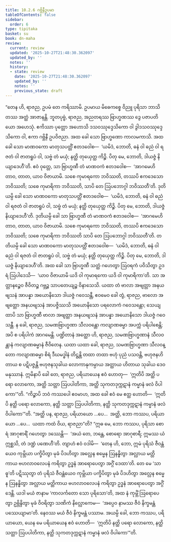```yaml
---
title: 10.2.6 ဂဗ္ဘိနီဥပမာ
tableOfContents: false
sidebar:
  order: 6
type: tipitaka
basket: su
book: dn-maha
review:
  current: review
  updated: '2025-10-27T21:48:30.362097'
  updated_by: ''
  notes: ''
  history:
  - state: review
    date: '2025-10-27T21:48:30.362097'
    updated_by: ''
    notes: ''
    previous_state: draft
---
```



<ReviewStatus review={frontmatter.review} showDetails={true} />

<HypothesisAnnotation frontmatter={frontmatter} />

<DynamicBreadcrumb />

<Division number="420" book="dn-maha" e="ch" v="7" p="263">

<Paragraph number="1107" book="dn-maha">
“တေန ဟိ, ရာဇည, ဥပမံ တေ ကရိဿာမိ. ဥပမာယ မိဓေကစ္စေ ဝိညူ ပုရိသာ ဘာသိတဿ အတ္ထံ အာဇာနန္တိ. ဘူတပုဗ္ဗံ, ရာဇည, အညတရဿ ဗြာဟ္မဏဿ ဒွေ ပဇာပတိယော အဟေသုံ. ဧကိဿာ ပုတ္တော အဟောသိ ဒသဝဿုဒ္ဒေသိကော ဝါ ဒွါဒသဝဿုဒ္ဒေသိကော ဝါ, ဧကာ ဂဗ္ဘိနီ ဥပဝိဇညာ. အထ ခေါ သော ဗြာဟ္မဏော ကာလမကာသိ. အထ ခေါ သော မာဏဝကော မာတုသပတ္တိံ ဧတဒဝေါစ—  ‘ယမိဒံ, ဘောတိ, ဓနံ ဝါ ဓညံ ဝါ ရဇတံ ဝါ ဇာတရူပံ ဝါ, သဗ္ဗံ တံ မယှံ; နတ္ထိ တုယှေတ္ထ ကိဉ္စိ. ပိတု မေ, ဘောတိ, ဒါယဇ္ဇံ နိယျာဒေဟီ’တိ. ဧဝံ ဝုတ္တေ, သာ ဗြာဟ္မဏီ တံ မာဏဝကံ ဧတဒဝေါစ—  ‘အာဂမေဟိ တာဝ, တာတ, ယာဝ ဝိဇာယာမိ. သစေ ကုမာရကော ဘဝိဿတိ, တဿပိ ဧကဒေသော ဘဝိဿတိ; သစေ ကုမာရိကာ ဘဝိဿတိ, သာပိ တေ ဩပဘောဂ္ဂါ ဘဝိဿတီ’တိ. ဒုတိယမ္ပိ ခေါ သော မာဏဝကော မာတုသပတ္တိံ ဧတဒဝေါစ—  ‘ယမိဒံ, ဘောတိ, ဓနံ ဝါ ဓညံ ဝါ ရဇတံ ဝါ ဇာတရူပံ ဝါ, သဗ္ဗံ တံ မယှံ; နတ္ထိ တုယှေတ္ထ ကိဉ္စိ. ပိတု မေ, ဘောတိ, ဒါယဇ္ဇံ နိယျာဒေဟီ’တိ. ဒုတိယမ္ပိ ခေါ သာ ဗြာဟ္မဏီ တံ မာဏဝကံ ဧတဒဝေါစ—  ‘အာဂမေဟိ တာဝ, တာတ, ယာဝ ဝိဇာယာမိ. သစေ ကုမာရကော ဘဝိဿတိ, တဿပိ ဧကဒေသော ဘဝိဿတိ; သစေ ကုမာရိကာ ဘဝိဿတိ သာပိ တေ ဩပဘောဂ္ဂါ ဘဝိဿတီ’တိ. တတိယမ္ပိ ခေါ သော မာဏဝကော မာတုသပတ္တိံ ဧတဒဝေါစ—  ‘ယမိဒံ, ဘောတိ, ဓနံ ဝါ ဓညံ ဝါ ရဇတံ ဝါ ဇာတရူပံ ဝါ, သဗ္ဗံ တံ မယှံ; နတ္ထိ တုယှေတ္ထ ကိဉ္စိ. ပိတု မေ, ဘောတိ, ဒါယဇ္ဇံ နိယျာဒေဟီ’တိ.
</Paragraph>

<Paragraph number="1108" book="dn-maha">
အထ ခေါ သာ ဗြာဟ္မဏီ သတ္ထံ ဂဟေတွာ ဩဝရကံ ပဝိသိတွာ ဥဒရံ ဩပါဒေသိ—  ‘ယာဝ ဝိဇာယာမိ ယဒိ ဝါ ကုမာရကော ယဒိ ဝါ ကုမာရိကာ’တိ. သာ အတ္တာနဉ္စေဝ ဇီဝိတဉ္စ ဂဗ္ဘဉ္စ သာပတေယျဉ္စ ဝိနာသေသိ. ယထာ တံ ဗာလာ အဗျတ္တာ အနယဗျသနံ အာပန္နာ အယောနိသော ဒါယဇ္ဇံ ဂဝေသန္တီ, ဧဝမေဝ ခေါ တွံ, ရာဇည, ဗာလော အဗျတ္တော အနယဗျသနံ အာပဇ္ဇိဿသိ အယောနိသော ပရလောကံ ဂဝေသန္တော; သေယျထာပိ သာ ဗြာဟ္မဏီ ဗာလာ အဗျတ္တာ အနယဗျသနံ အာပန္နာ အယောနိသော ဒါယဇ္ဇံ ဂဝေသန္တီ. န ခေါ, ရာဇည, သမဏဗြာဟ္မဏာ သီလဝန္တော ကလျာဏဓမ္မာ အပက္ကံ ပရိပါစေန္တိ; အပိ စ ပရိပါကံ အာဂမေန္တိ. ပဏ္ဍိတာနံ အတ္ထော ဟိ, ရာဇည, သမဏဗြာဟ္မဏာနံ သီလဝန္တာနံ ကလျာဏဓမ္မာနံ ဇီဝိတေန. ယထာ ယထာ ခေါ, ရာဇည, သမဏဗြာဟ္မဏာ သီလဝန္တော ကလျာဏဓမ္မာ စိရံ ဒီဃမဒ္ဓါနံ တိဋ္ဌန္တိ တထာ တထာ ဗဟုံ ပုညံ ပသဝန္တိ, ဗဟုဇနဟိတာယ စ ပဋိပဇ္ဇန္တိ ဗဟုဇနသုခါယ လောကာနုကမ္ပာယ အတ္ထာယ ဟိတာယ သုခါယ ဒေဝမနုဿာနံ. ဣမိနာပိ ခေါ တေ, ရာဇည, ပရိယာယေန ဧဝံ ဟောတု—  ‘ဣတိပိ အတ္ထိ ပရော လောကော, အတ္ထိ သတ္တာ ဩပပါတိကာ, အတ္ထိ သုကတဒုက္ကဋာနံ ကမ္မာနံ ဖလံ ဝိပါကော’”တိ.
</Paragraph>

</Division>
<Division number="421" book="dn-maha" e="ch" v="7" p="265">

<Paragraph number="1109" book="dn-maha">
“ကိဉ္စာပိ ဘဝံ ကဿပေါ ဧဝမာဟ, အထ ခေါ ဧဝံ မေ ဧတ္ထ ဟောတိ—  ‘ဣတိပိ နတ္ထိ ပရော လောကော, နတ္ထိ သတ္တာ ဩပပါတိကာ, နတ္ထိ သုကတဒုက္ကဋာနံ ကမ္မာနံ ဖလံ ဝိပါကော’”တိ. “အတ္ထိ ပန, ရာဇည, ပရိယာယော …ပေ…  အတ္ထိ, ဘော ကဿပ, ပရိယာယော …ပေ…  ယထာ ကထံ ဝိယ, ရာဇညာ”တိ? “ဣဓ မေ, ဘော ကဿပ, ပုရိသာ စောရံ အာဂုစာရိံ ဂဟေတွာ ဒဿေန္တိ—  ‘အယံ တေ, ဘန္တေ, စောရော အာဂုစာရီ; ဣမဿ ယံ ဣစ္ဆသိ, တံ ဒဏ္ဍံ ပဏေဟီ’တိ. တျာဟံ ဧဝံ ဝဒါမိ—  ‘တေန ဟိ, ဘော, ဣမံ ပုရိသံ ဇီဝန္တံယေဝ ကုမ္ဘိယာ ပက္ခိပိတွာ မုခံ ပိဒဟိတွာ အလ္လေန စမ္မေန ဩနန္ဓိတွာ အလ္လာယ မတ္တိကာယ ဗဟလာဝလေပနံ ကရိတွာ ဥဒ္ဓနံ အာရောပေတွာ အဂ္ဂိံ ဒေထာ’တိ. တေ မေ ‘သာဓူ’တိ ပဋိဿုတွာ တံ ပုရိသံ ဇီဝန္တံယေဝ ကုမ္ဘိယာ ပက္ခိပိတွာ မုခံ ပိဒဟိတွာ အလ္လေန စမ္မေန ဩနန္ဓိတွာ အလ္လာယ မတ္တိကာယ ဗဟလာဝလေပနံ ကရိတွာ ဥဒ္ဓနံ အာရောပေတွာ အဂ္ဂိံ ဒေန္တိ. ယဒါ မယံ ဇာနာမ ‘ကာလင်္ကတော သော ပုရိသော’တိ, အထ နံ ကုမ္ဘိံ ဩရောပေတွာ ဥဗ္ဘိန္ဒိတွာ မုခံ ဝိဝရိတွာ သဏိကံ နိလ္လောကေမ—  ‘အပ္ပေဝ နာမဿ ဇီဝံ နိက္ခမန္တံ ပဿေယျာမာ’တိ. နေဝဿ မယံ ဇီဝံ နိက္ခမန္တံ ပဿာမ. အယမ္ပိ ခေါ, ဘော ကဿပ, ပရိယာယော, ယေန မေ ပရိယာယေန ဧဝံ ဟောတိ—  ‘ဣတိပိ နတ္ထိ ပရော လောကော, နတ္ထိ သတ္တာ ဩပပါတိကာ, နတ္ထိ သုကတဒုက္ကဋာနံ ကမ္မာနံ ဖလံ ဝိပါကော’”တိ.
</Paragraph>
</Division>